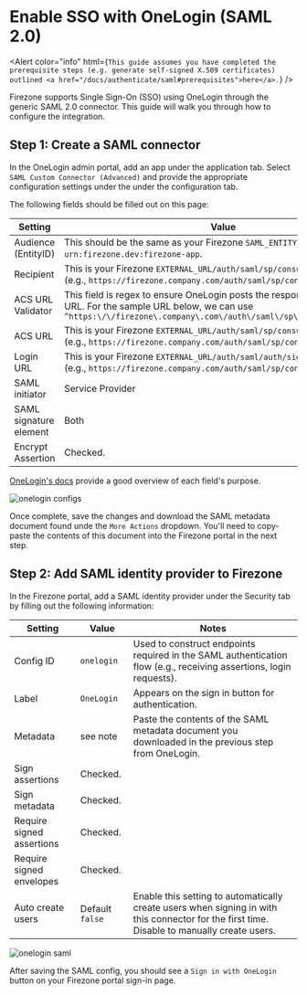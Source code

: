 
# Enable SSO with OneLogin (SAML 2.0)

<Alert
  color="info"
  html={`
This guide assumes you have completed the prerequisite steps (e.g. generate
self-signed X.509 certificates) outlined
<a href="/docs/authenticate/saml#prerequisites">here</a>.
`}
/>

Firezone supports Single Sign-On (SSO) using OneLogin through the generic SAML
2.0 connector. This guide will walk you through how to configure the
integration.

## Step 1: Create a SAML connector

In the OneLogin admin portal, add an app under the application tab. Select
`SAML Custom Connector (Advanced)` and provide the appropriate configuration
settings under the under the configuration tab.

The following fields should be filled out on this page:

| Setting                | Value                                                                                                                                                                                     |
| ---------------------- | ----------------------------------------------------------------------------------------------------------------------------------------------------------------------------------------- |
| Audience (EntityID)    | This should be the same as your Firezone `SAML_ENTITY_ID`, defaults to `urn:firezone.dev:firezone-app`.                                                                                   |
| Recipient              | This is your Firezone `EXTERNAL_URL/auth/saml/sp/consume/:config_id` (e.g., `https://firezone.company.com/auth/saml/sp/consume/onelogin`).                                                |
| ACS URL Validator      | This field is regex to ensure OneLogin posts the response to the correct URL. For the sample URL below, we can use `^https:\/\/firezone\.company\.com\/auth\/saml\/sp\/consume\/onelogin` |
| ACS URL                | This is your Firezone `EXTERNAL_URL/auth/saml/sp/consume/:config_id` (e.g., `https://firezone.company.com/auth/saml/sp/consume/onelogin`).                                                |
| Login URL              | This is your Firezone `EXTERNAL_URL/auth/saml/auth/signin/:config_id` (e.g., `https://firezone.company.com/auth/saml/sp/consume/onelogin`).                                               |
| SAML initiator         | Service Provider                                                                                                                                                                          |
| SAML signature element | Both                                                                                                                                                                                      |
| Encrypt Assertion      | Checked.                                                                                                                                                                                  |

[OneLogin's docs](https://onelogin.service-now.com/support?id=kb_article&sys_id=912bb23edbde7810fe39dde7489619de&kb_category=93e869b0db185340d5505eea4b961934)
provide a good overview of each field's purpose.

<Image
  className="mx-auto"
  alt="onelogin configs"
  width={960}
  height={540}
  src="/images/onelogin-configs.png"
/>

Once complete, save the changes and download the SAML metadata document found
unde the `More Actions` dropdown. You'll need to copy-paste the contents of this
document into the Firezone portal in the next step.

## Step 2: Add SAML identity provider to Firezone

In the Firezone portal, add a SAML identity provider under the Security tab by
filling out the following information:

| Setting                   | Value           | Notes                                                                                                                                       |
| ------------------------- | --------------- | ------------------------------------------------------------------------------------------------------------------------------------------- |
| Config ID                 | `onelogin`      | Used to construct endpoints required in the SAML authentication flow (e.g., receiving assertions, login requests).                          |
| Label                     | `OneLogin`      | Appears on the sign in button for authentication.                                                                                           |
| Metadata                  | see note        | Paste the contents of the SAML metadata document you downloaded in the previous step from OneLogin.                                         |
| Sign assertions           | Checked.        |                                                                                                                                             |
| Sign metadata             | Checked.        |                                                                                                                                             |
| Require signed assertions | Checked.        |                                                                                                                                             |
| Require signed envelopes  | Checked.        |                                                                                                                                             |
| Auto create users         | Default `false` | Enable this setting to automatically create users when signing in with this connector for the first time. Disable to manually create users. |

<Image
  className="mx-auto"
  alt="onelogin saml"
  width={960}
  height={540}
  src="/images/onelogin-saml.png"
/>

After saving the SAML config, you should see a `Sign in with OneLogin` button on
your Firezone portal sign-in page.

